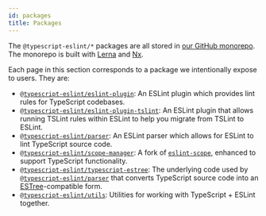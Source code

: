 ```yaml
---
id: packages
title: Packages
---
```


The `@typescript-eslint/*` packages are all stored in [our GitHub monorepo](https://github.com/typescript-eslint/typescript-eslint).
The monorepo is built with [Lerna](https://lerna.js.org) and [Nx](https://nx.dev).

Each page in this section corresponds to a package we intentionally expose to users.
They are:

- [`@typescript-eslint/eslint-plugin`](./packages/ESLint_Plugin.mdx): An ESLint plugin which provides lint rules for TypeScript codebases.
- [`@typescript-eslint/eslint-plugin-tslint`](./packages/ESLint_Plugin_TSLint.mdx): An ESLint plugin that allows running TSLint rules within ESLint to help you migrate from TSLint to ESLint.
- [`@typescript-eslint/parser`](./packages/Parser.mdx): An ESLint parser which allows for ESLint to lint TypeScript source code.
- [`@typescript-eslint/scope-manager`](./packages/Scope_Manager.mdx): A fork of [`eslint-scope`](https://github.com/eslint/eslint-scope), enhanced to support TypeScript functionality.
- [`@typescript-eslint/typescript-estree`](./packages/TypeScript-ESTree.mdx): The underlying code used by [`@typescript-eslint/parser`](./packages/Parser.mdx) that converts TypeScript source code into an <a href="https://github.com/estree/estree">ESTree</a>-compatible form.
- [`@typescript-eslint/utils`](./packages/Utils.mdx): Utilities for working with TypeScript + ESLint together.
